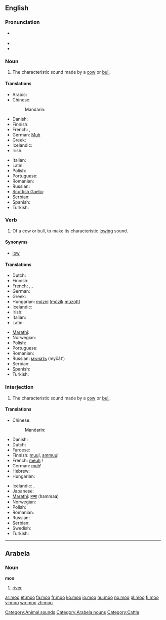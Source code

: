{{also|möö|MOO|Moʻo|moʻo}}
==English==

===Pronunciation===
* {{a|UK|US}} {{IPA|/muː/}}
* {{rhymes|uː}}
* {{homophones|mu}}

===Noun===
{{en-noun}}
{{examples-right|examples={{audio|Mudchute cow 1.ogg|the sound of a cow's "moo"}}}}

# {{onomatopoeia}} The characteristic sound made by a [[cow]] or [[bull]].

====Translations====
{{trans-top|characteristic sound made by a cow or bull}}
* Arabic: {{t|ar|جوار|m|tr=jiwaar}}
* Chinese:
*: Mandarin: {{t-|cmn|哞|tr=mōu|sc=Hani}}
* Danish: {{t-|da|muh}}
* Finnish: {{t-|fi|ammunta}}
* French: {{t+|fr|meuglement|m}},  {{t+|fr|beuglement|m}}
* German: [[Muh]] {{n}}
* Greek: {{t|el|μουγκανητό|n|tr=muganitó}}
* Icelandic: {{t|is|baul|n}}
* Irish: {{t|ga|géim|f|xs=Irish}}
{{trans-mid}}
* Italian: {{t-|it|muggito|m}}
* Latin: {{t-|la|mugitus}}
* Polish: {{t|pl|muczenie|n}}
* Portuguese: {{t+|pt|mugido}}
* Romanian: {{t-|ro|muget|n}}
* Russian: {{t+|ru|мычание|n|tr=myčánije}}
* [[Scottish Gaelic]]: {{t|gd|mò}}
* Serbian: {{t|sr|мукање|n|tr=mukanje|sc=Cyrl}}
* Spanish: {{t-|es|mugido}}
* Turkish: {{t-|tr|mö}}
{{trans-bottom}}

===Verb===
{{en-verb}}

# {{intransitive}} Of a cow or bull, to make its characteristic [[low#Etymology 2|lowing]] sound.

====Synonyms====
* [[low]]

====Translations====
{{trans-top|to make a lowing sound}}
* Dutch: {{t+|nl|loeien}}
* Finnish: {{t+|fi|ammua}}
* French: {{t+|fr|meugler}},  {{t+|fr|beugler}},  {{t+|fr|mugir}}
* German: {{t-|de|muhen}}
* Greek: {{t|el|μουγκανίζω|tr=muganízo}}
* Hungarian: [[múzni]] ([[múzik]] [[múzott]])
* Icelandic: {{t-|is|baula}}
* Irish: {{t|ga|géim|xs=Irish}}
* Italian: {{t-|it|muggire}}
* Latin: {{t-|la|mugio}}
{{trans-mid}}
* [[Marathi]]: {{t-|mr|हंबरण|tr=humbarna|sc=Deva|xs=Marathi}}
* Norwegian: {{t-|no|raute}}
* Polish: {{t-|pl|muczeć}}
* Portuguese: {{t+|pt|mugir}}
* Romanian: {{t-|ro|mugi}}
* Russian: [[мычать]] (myčát’)
* Serbian: {{t|sr|мукати|tr=mukati|sc=Cyrl}}
* Spanish: {{t-|es|mugir}}
* Turkish: {{t|tr|mölemek}}
{{trans-bottom}}

===Interjection===
{{en-interj}}

# The characteristic sound made by a [[cow]] or [[bull]].

====Translations====
{{trans-top|sound made by a cow or bull}}
* Chinese:
*: Mandarin: {{t-|cmn|哞|tr=mōu|sc=Hani}}
* Danish: {{t-|da|muh}}
* Dutch: {{t-|nl|boe}}
* Faroese: {{t-|fo|mø|xs=Faroese}}
* Finnish: [[muu]]!, [[ammuu]]!
* French: [[meuh]]&nbsp;!
* German: [[muh]]!
* Hebrew: {{t|he|מו|m|sc=Hebr}}
* Hungarian: {{t-|hu|mú}}
{{trans-mid}}
* Icelandic: {{t-|is|mu}}, {{t-|is|mö}}
* Japanese: {{t|ja|モー|tr=mō|sc=Jpan}}
* [[Marathi]]: [[हम्मा]] (hammaa)
* Norwegian: {{t+|no|mø}}
* Polish: {{t-|pl|mu}}
* Romanian: {{t-|ro|mu}}
* Russian: {{t+|ru|му|tr=mu}}
* Serbian: {{t-|sr|му|tr=mu|sc=Cyrl}}
* Swedish: {{t+|sv|mu}}
* Turkish: {{t-|tr|mö}}
{{trans-bottom}}

----

==Arabela==

===Noun===
'''moo'''

# [[river]]

[[Category:Animal sounds]]
[[Category:Arabela nouns]]
[[Category:Cattle]]

[[ar:moo]]
[[et:moo]]
[[fa:moo]]
[[fr:moo]]
[[ko:moo]]
[[io:moo]]
[[hu:moo]]
[[no:moo]]
[[pl:moo]]
[[fi:moo]]
[[vi:moo]]
[[wo:moo]]
[[zh:moo]]
